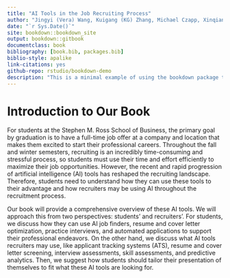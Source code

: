 ```yaml
--- 
title: "AI Tools in the Job Recruiting Process"
author: "Jingyi (Vera) Wang, Kuigang (KG) Zhang, Michael Czapp, Xinqian (Demi) Dai, Yousuf Altameemi"
date: "`r Sys.Date()`"
site: bookdown::bookdown_site
output: bookdown::gitbook
documentclass: book
bibliography: [book.bib, packages.bib]
biblio-style: apalike
link-citations: yes
github-repo: rstudio/bookdown-demo
description: "This is a minimal example of using the bookdown package to write a book. The output format for this example is bookdown::gitbook."
---
```


# Introduction to Our Book

For students at the Stephen M. Ross School of Business, the primary goal by graduation is to have a full-time job offer at a company and location that makes them excited to start their professional careers. Throughout the fall and winter semesters, recruiting is an incredibly time-consuming and stressful process, so students must use their time and effort efficiently to maximize their job opportunities. However, the recent and rapid progression of artificial intelligence (AI) tools has reshaped the recruiting landscape. Therefore, students need to understand how they can use these tools to their advantage and how recruiters may be using AI throughout the recruitment process.

Our book will provide a comprehensive overview of these AI tools. We will approach this from two perspectives: students’ and recruiters’. For students, we discuss how they can use AI job finders, resume and cover letter optimization, practice interviews, and automated applications to support their professional endeavors. On the other hand, we discuss what AI tools recruiters may use, like applicant tracking systems (ATS), resume and cover letter screening, interview assessments, skill assessments, and predictive analytics. Then, we suggest how students should tailor their presentation of themselves to fit what these AI tools are looking for.

